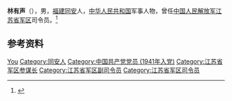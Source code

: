 '''林有声'''（{{bd|1920年|9月|2019年|1月12日|catIdx=Lin}}），男，[[福建|福建]][[同安|同安]]人，[[中华人民共和国|中华人民共和国]]军事人物，曾任[[中国人民解放军江苏省军区|中国人民解放军江苏省军区]]司令员。<ref>{{Cite web|title=林有声同志逝世|url=http://81.cn/jfjbmap/content/2019-05/18/content_233968.htm|accessdate=2020-10-16|work=中国军网|archive-date=2020-10-21|archive-url=https://web.archive.org/web/20201021052319/http://81.cn/jfjbmap/content/2019-05/18/content_233968.htm|dead-url=no}}</ref>

== 参考资料 ==
{{reflist}}

{{中国人物小作品}}

{{Authority control}}
{{DEFAULTSORT:Lin林}}
[[Category:林姓|You]]
[[Category:同安人|Category:同安人]]
[[Category:中国共产党党员_(1941年入党)|Category:中国共产党党员 (1941年入党)]]
[[Category:江苏省军区参谋长|Category:江苏省军区参谋长]]
[[Category:江苏省军区副司令员|Category:江苏省军区副司令员]]
[[Category:江苏省军区司令员|Category:江苏省军区司令员]]